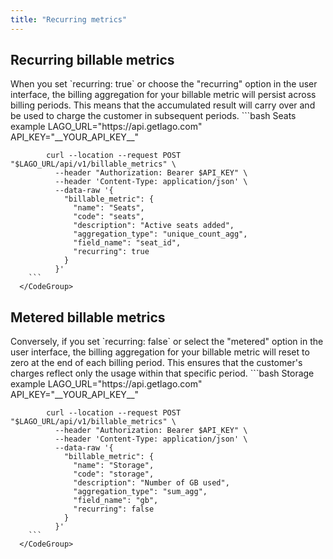 ```yaml
---
title: "Recurring metrics"
---
```


## Recurring billable metrics[](#recurring "Direct link to heading")
<Tabs>
  <Tab title="Dashboard">
    When you set `recurring: true` or choose the "recurring" option in the user interface, the billing aggregation for your billable metric 
    will persist across billing periods. This means that the accumulated result will carry over and be used to charge the customer in 
    subsequent periods.
  </Tab>
  <Tab title="API">
      <CodeGroup>
        ```bash Seats example
            LAGO_URL="https://api.getlago.com"
            API_KEY="__YOUR_API_KEY__"

            curl --location --request POST "$LAGO_URL/api/v1/billable_metrics" \
              --header "Authorization: Bearer $API_KEY" \
              --header 'Content-Type: application/json' \
              --data-raw '{
                "billable_metric": {
                  "name": "Seats",
                  "code": "seats",
                  "description": "Active seats added",
                  "aggregation_type": "unique_count_agg",
                  "field_name": "seat_id",
                  "recurring": true
                }
              }'
        ```
      </CodeGroup>
  </Tab>
</Tabs>

## Metered billable metrics[](#metered "Direct link to heading")
<Tabs>
  <Tab title="Dashboard">
    Conversely, if you set `recurring: false` or select the "metered" option in the user interface, the billing aggregation for your billable 
    metric will reset to zero at the end of each billing period. This ensures that the customer's charges reflect only the usage within 
    that specific period.
  </Tab>
  <Tab title="API">
      <CodeGroup>
        ```bash Storage example
            LAGO_URL="https://api.getlago.com"
            API_KEY="__YOUR_API_KEY__"

            curl --location --request POST "$LAGO_URL/api/v1/billable_metrics" \
              --header "Authorization: Bearer $API_KEY" \
              --header 'Content-Type: application/json' \
              --data-raw '{
                "billable_metric": {
                  "name": "Storage",
                  "code": "storage",
                  "description": "Number of GB used",
                  "aggregation_type": "sum_agg",
                  "field_name": "gb",
                  "recurring": false
                }
              }'
        ```
      </CodeGroup>
  </Tab>
</Tabs>